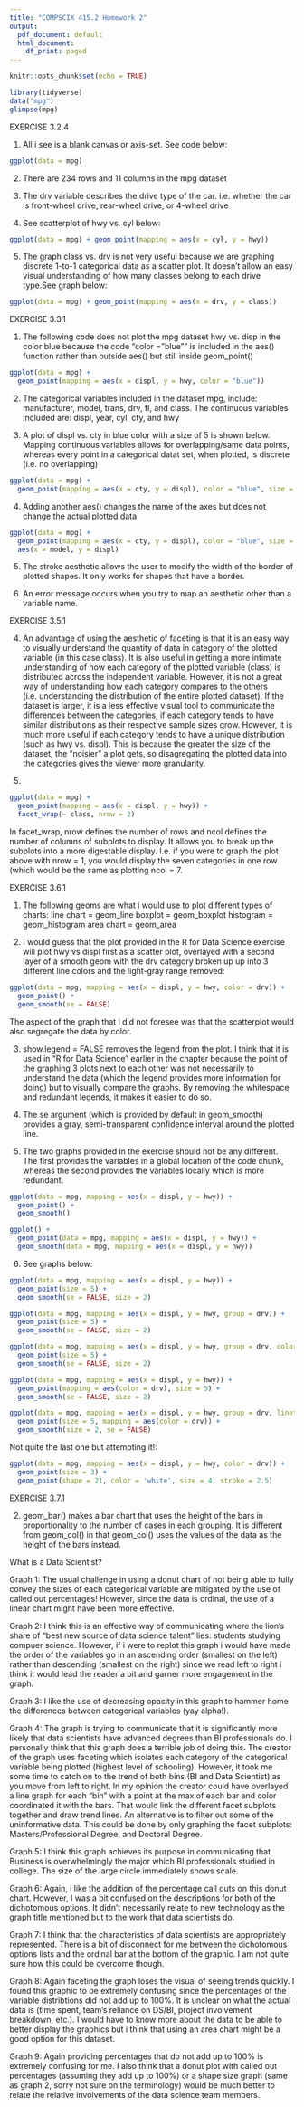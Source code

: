 ```yaml
---
title: "COMPSCIX 415.2 Homework 2"
output:
  pdf_document: default
  html_document:
    df_print: paged
---
```


```r
knitr::opts_chunk$set(echo = TRUE)
```

```r
library(tidyverse)
data("mpg")
glimpse(mpg)
```

EXERCISE 3.2.4

1. All i see is a blank canvas or axis-set. See code below:
```r
ggplot(data = mpg)
```

2. There are 234 rows and 11 columns in the mpg dataset

3. The drv variable describes the drive type of the car. i.e. whether the car is front-wheel drive, rear-wheel drive, or 4-wheel drive

4. See scatterplot of hwy vs. cyl below:
```r
ggplot(data = mpg) + geom_point(mapping = aes(x = cyl, y = hwy))
```

5. The graph class vs. drv is not very useful because we are graphing discrete 1-to-1 categorical data as a scatter plot. It doesn't allow an easy visual understanding of how many classes belong to each drive type.See graph below:
```r
ggplot(data = mpg) + geom_point(mapping = aes(x = drv, y = class))
```

EXERCISE 3.3.1

1. The following code does not plot the mpg dataset hwy vs. disp in the color blue because the code "color = "blue"" is included in the aes() function rather than outside aes() but still inside geom_point()
```r
ggplot(data = mpg) + 
  geom_point(mapping = aes(x = displ, y = hwy, color = "blue"))
```

2. The categorical variables included in the dataset mpg, include: manufacturer, model, trans, drv, fl, and class. The continuous variables included are: displ, year, cyl, cty, and hwy

3. A plot of displ vs. cty in blue color with a size of 5 is shown below. Mapping continuous variables allows for overlapping/same data points, whereas every point in a categorical datat set, when plotted, is discrete (i.e. no overlapping)
```r
ggplot(data = mpg) + 
  geom_point(mapping = aes(x = cty, y = displ), color = "blue", size = 5)
```

4. Adding another aes() changes the name of the axes but does not change the actual plotted data
```r
ggplot(data = mpg) + 
  geom_point(mapping = aes(x = cty, y = displ), color = "blue", size = 5, alpha = 1/20) +
  aes(x = model, y = displ)
```

5. The stroke aesthetic allows the user to modify the width of the border of plotted shapes. It only works for shapes that have a border.

6. An error message occurs when you try to map an aesthetic other than a variable name.

EXERCISE 3.5.1

4. An advantage of using the aesthetic of faceting is that it is an easy way to visually understand the quantity of data in category of the plotted variable (in this case class). It is also useful in getting a more intimate understanding of how each category of the plotted variable (class) is distributed across the independent variable. However, it is not a great way of understanding how each category compares to the others (i.e. understanding the distribution of the entire plotted dataset). If the dataset is larger, it is a less effective visual tool to communicate the differences between the categories, if each category tends to have similar distributions as their respective sample sizes grow. However, it is much more useful if each category tends to have a unique distribution (such as hwy vs. displ). This is because the greater the size of the dataset, the "noisier" a plot gets, so disagregating the plotted data into the categories gives the viewer more granularity.

5.
```r
ggplot(data = mpg) + 
  geom_point(mapping = aes(x = displ, y = hwy)) + 
  facet_wrap(~ class, nrow = 2)
```

In facet_wrap, nrow defines the number of rows and ncol defines the number of columns of subplots to display. It allows you to break up the subplots into a more digestable display. I.e. if you were to graph the plot above with nrow = 1, you would display the seven categories in one row (which would be the same as plotting ncol = 7. 

EXERCISE 3.6.1

1. The following geoms are what i would use to plot different types of charts:
    line chart = geom_line
    boxplot = geom_boxplot
    histogram = geom_histogram
    area chart = geom_area

2. I would guess that the plot provided in the R for Data Science exercise will plot hwy vs displ first as a scatter plot, overlayed with a second layer of a smooth geom with the drv category broken up up into 3 different line colors and the light-gray range removed: 

```r
ggplot(data = mpg, mapping = aes(x = displ, y = hwy, color = drv)) + 
  geom_point() + 
  geom_smooth(se = FALSE)
```

The aspect of the graph that i did not foresee was that the scatterplot would also segregate the data by color.

3. show.legend = FALSE removes the legend from the plot. I think that it is used in "R for Data Science" earlier in the chapter because the point of the graphing 3 plots next to each other was not necessarily to understand the data (which the legend provides more information for doing) but to visually compare the graphs. By removing the whitespace and redundant legends, it makes it easier to do so.

4. The se argument (which is provided by default in geom_smooth) provides a gray, semi-transparent confidence interval around the plotted line.

5. The two graphs provided in the exercise should not be any different. The first provides the variables in a global location of the code chunk, whereas the second provides the variables locally which is more redundant.

```r
ggplot(data = mpg, mapping = aes(x = displ, y = hwy)) + 
  geom_point() + 
  geom_smooth()

ggplot() + 
  geom_point(data = mpg, mapping = aes(x = displ, y = hwy)) + 
  geom_smooth(data = mpg, mapping = aes(x = displ, y = hwy))
```


6. See graphs below:

```r
ggplot(data = mpg, mapping = aes(x = displ, y = hwy)) +
  geom_point(size = 5) + 
  geom_smooth(se = FALSE, size = 2)
```

```r
ggplot(data = mpg, mapping = aes(x = displ, y = hwy, group = drv)) +
  geom_point(size = 5) +
  geom_smooth(se = FALSE, size = 2)
```

```r
ggplot(data = mpg, mapping = aes(x = displ, y = hwy, group = drv, color = drv)) +
  geom_point(size = 5) +
  geom_smooth(se = FALSE, size = 2)
```

```r
ggplot(data = mpg, mapping = aes(x = displ, y = hwy)) +
  geom_point(mapping = aes(color = drv), size = 5) +
  geom_smooth(se = FALSE, size = 2)
```

```r
ggplot(data = mpg, mapping = aes(x = displ, y = hwy, group = drv, linetype = drv)) +
  geom_point(size = 5, mapping = aes(color = drv)) +
  geom_smooth(size = 2, se = FALSE)
```

Not quite the last one but attempting it!:
```r
ggplot(data = mpg, mapping = aes(x = displ, y = hwy, color = drv)) +
  geom_point(size = 3) +
  geom_point(shape = 21, color = 'white', size = 4, stroke = 2.5)
```

EXERCISE 3.7.1

2. geom_bar() makes a bar chart that uses the height of the bars in proportionality to the number of cases in each grouping. It is different from geom_col() in that geom_col() uses the values of the data as the height of the bars instead.

What is a Data Scientist?

Graph 1: The usual challenge in using a donut chart of not being able to fully convey the sizes of each categorical variable are mitigated by the use of called out percentages! However, since the data is ordinal, the use of a linear chart might have been more effective.

Graph 2: I think this is an effective way of communicating where the lion's share of "best new source of data science talent" lies: students studying compuer science. However, if i were to replot this graph i would have made the order of the variables go in an ascending order (smallest on the left) rather than descending (smallest on the right) since we read left to right i think it would lead the reader a bit and garner more engagement in the graph.

Graph 3: I like the use of decreasing opacity in this graph to hammer home the differences between categorical variables (yay alpha!). 

Graph 4: The graph is trying to communicate that it is significantly more likely that data scientists have advanced degrees than BI professionals do. I personally think that this graph does a terrible job of doing this. The creator of the graph uses faceting which isolates each category of the categorical variable being plotted (highest level of schooling). However, it took me some time to catch on to the trend of both bins (BI and Data Scientist) as you move from left to right. In my opinion the creator could have overlayed a line graph for each "bin" with a point at the max of each bar and color coordinated it with the bars. That would link the different facet subplots together and draw trend lines. An alternative is to filter out some of the uninformative data. This could be done by only graphing the facet subplots: Masters/Professional Degree, and Doctoral Degree.

Graph 5: I think this graph achieves its purpose in communicating that Business is overwhelmingly the major which BI professionals studied in college. The size of the large circle immediately shows scale.

Graph 6:  Again, i like the addition of the percentage call outs on this donut chart. However, I was a bit confused on the descriptions for both of the dichotomous options. It didn't necessarily relate to new technology as the graph title mentioned but to the work that data scientists do.

Graph 7: I think that the characteristics of data scientists are appropriately represented. There is a bit of disconnect for me between the dichotomous options lists and the ordinal bar at the bottom of the graphic. I am not quite sure how this could be overcome though.

Graph 8: Again faceting the graph loses the visual of seeing trends quickly. I found this graphic to be extremely confusing since the percentages of the variable distribtions did not add up to 100%. It is unclear on what the actual data is (time spent, team's reliance on DS/BI, project involvement breakdown, etc.). I would have to know more about the data to be able to better display the graphics but i think that using an area chart might be a good option for this dataset.

Graph 9: Again providing percentages that do not add up to 100% is extremely confusing for me. I also think that a donut plot with called out percentages (assuming they add up to 100%) or a shape size graph (same as graph 2, sorry not sure on the terminology) would be much better to relate the relative involvements of the data science team members.